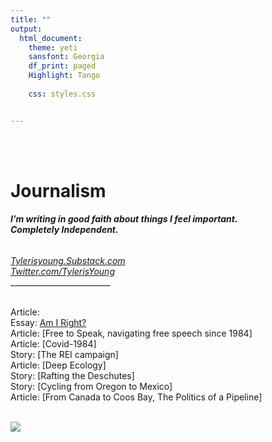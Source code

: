 ```yaml
---
title: ""
output:
  html_document:
    theme: yeti
    sansfont: Georgia
    df_print: paged
    Highlight: Tango
    
    css: styles.css


---
```


<br>
<br>

<h1>**Journalism**</h1> 
<h6>
***I'm writing in good faith about things I feel important.***  
***Completely Independent.***
</h6>

*[Tylerisyoung.Substack.com](https://tylerisyoung.substack.com/?target=_blank)   
[Twitter.com/TylerisYoung](https://twitter.com/Tylerisyoung/?tagets=_blank)*  
 _________________________
 
 <br>
 Article:  
 Essay: [Am I Right?](./amiright_.html)   
 Article: [Free to Speak, navigating free speech since 1984]   
 Article: [Covid-1984]  
 Story: [The REI campaign]  
 Article: [Deep Ecology]  
 Story: [Rafting the Deschutes]  
 Story: [Cycling from Oregon to Mexico]  
 Article: [From Canada to Coos Bay, The Politics of a Pipeline]  
 
 <br>
 ![](images/theartistsrebellion.jpg)